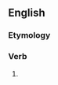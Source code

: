 ==English==

===Etymology===
{{suffix|labour|eth|lang=en}}

===Verb===
{{head|en|verb form}}

# {{en-archaic third-person singular of|labour}}